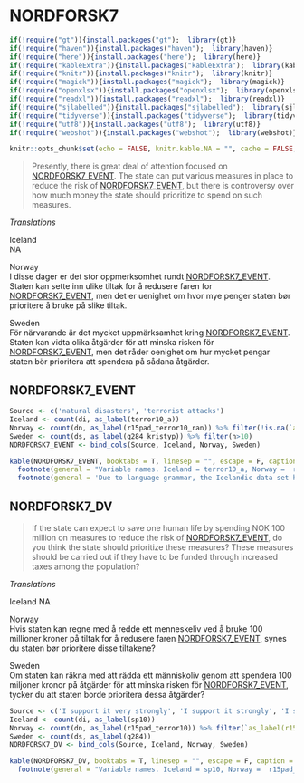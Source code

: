 # NORDFORSK7

```r
if(!require("gt")){install.packages("gt");  library(gt)}
if(!require("haven")){install.packages("haven");  library(haven)}
if(!require("here")){install.packages("here");  library(here)}
if(!require("kableExtra")){install.packages("kableExtra");  library(kableExtra)}
if(!require("knitr")){install.packages("knitr");  library(knitr)}
if(!require("magick")){install.packages("magick");  library(magick)}
if(!require("openxlsx")){install.packages("openxlsx");  library(openxlsx)}
if(!require("readxl")){install.packages("readxl");  library(readxl)}
if(!require("sjlabelled")){install.packages("sjlabelled");  library(sjlabelled)}
if(!require("tidyverse")){install.packages("tidyverse");  library(tidyverse)}
if(!require("utf8")){install.packages("utf8");  library(utf8)}
if(!require("webshot")){install.packages("webshot");  library(webshot)}

knitr::opts_chunk$set(echo = FALSE, knitr.kable.NA = "", cache = FALSE, message = FALSE )
```


> Presently, there is great deal of attention focused on [NORDFORSK7_EVENT]. 
The state can put various measures in place to reduce the risk of [NORDFORSK7_EVENT], but there is controversy over how much money the state should prioritize to spend on such measures.

*Translations*

Iceland  
NA 

Norway  
I disse dager er det stor oppmerksomhet rundt [NORDFORSK7_EVENT]. 
Staten kan sette inn ulike tiltak for å redusere faren for [NORDFORSK7_EVENT], men det er uenighet om hvor mye penger staten bør prioritere å bruke på slike tiltak.

Sweden  
För närvarande är det mycket uppmärksamhet kring [NORDFORSK7_EVENT]. Staten kan
vidta olika åtgärder för att minska risken för [NORDFORSK7_EVENT], men det råder oenighet om hur mycket pengar staten bör prioritera att spendera på sådana åtgärder.
 

## NORDFORSK7_EVENT

```r
Source <- c('natural disasters', 'terrorist attacks')
Iceland <- count(di, as_label(terror10_a))
Norway <- count(dn, as_label(r15pad_terror10_ran)) %>% filter(!is.na(`as_label(r15pad_terror10_ran)`))
Sweden <- count(ds, as_label(q284_kristyp)) %>% filter(n>10)
NORDFORSK7_EVENT <- bind_cols(Source, Iceland, Norway, Sweden)

kable(NORDFORSK7_EVENT, booktabs = T, linesep = "", escape = F, caption = "Panel variable names and values",  col.names = linebreak(c("Pooled", "Iceland", 'n', "Norway", 'n', "Sweden", 'n'))) %>%
  footnote(general = "Variable names. Iceland = terror10_a, Norway =  r15pad_terror10_ran, Sweden = q284_kristyp") %>% 
  footnote(general = 'Due to language grammar, the Icelandic data set has three versions of what is the same random assignment of treatment variable NORDFORSK_EVENT). These have variable names terror10_b and terror10_c in the original data set, and are not included in the pooled data set.')
```

## NORDFORSK7_DV
> If the state can expect to save one human life by spending NOK 100 million on measures to reduce the risk of [NORDFORSK7_EVENT], do you think the state should prioritize these measures? These measures should be carried out if they have to be funded through increased taxes among the population?

*Translations*

Iceland
NA

Norway  
Hvis staten kan regne med å redde ett menneskeliv ved å bruke 100 millioner kroner på tiltak for å redusere faren
[NORDFORSK7_EVENT], synes du staten bør prioritere disse tiltakene?

Sweden  
Om staten kan räkna med att rädda ett människoliv genom att spendera 100 miljoner kronor på åtgärder för att minska risken för [NORDFORSK7_EVENT], tycker du att staten borde prioritera dessa åtgärder?

```r
Source <- c('I support it very strongly', 'I support it strongly', 'I support it somewhat', 'I neither support it nor oppose it', 'I oppose it somewhat', 'I oppose it strongly', 'I support it very strongly', NA)
Iceland <- count(di, as_label(sp10))
Norway <- count(dn, as_label(r15pad_terror10)) %>% filter(`as_label(r15pad_terror10)` != 'Ikke spurt')
Sweden <- count(ds, as_label(q284)) 
NORDFORSK7_DV <- bind_cols(Source, Iceland, Norway, Sweden)

kable(NORDFORSK7_DV, booktabs = T, linesep = "", escape = F, caption = "Panel variable names and values",  col.names = linebreak(c("Pooled", "Iceland", 'n', "Norway", 'n', "Sweden", 'n'))) %>%
  footnote(general = "Variable names. Iceland = sp10, Norway =  r15pad_terror10, Sweden = q284")
```
